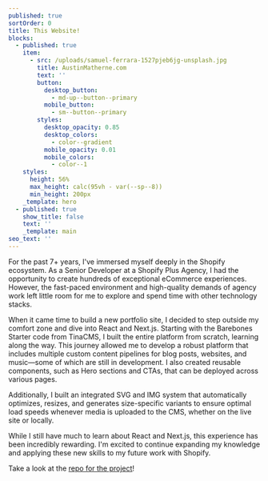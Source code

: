 ```yaml
---
published: true
sortOrder: 0
title: This Website!
blocks:
  - published: true
    item:
      - src: /uploads/samuel-ferrara-1527pjeb6jg-unsplash.jpg
        title: AustinMatherne.com
        text: ''
        button:
          desktop_button:
            - md-up--button--primary
          mobile_button:
            - sm--button--primary
        styles:
          desktop_opacity: 0.85
          desktop_colors:
            - color--gradient
          mobile_opacity: 0.01
          mobile_colors:
            - color--1
    styles:
      height: 56%
      max_height: calc(95vh - var(--sp--8))
      min_height: 200px
    _template: hero
  - published: true
    show_title: false
    text: ''
    _template: main
seo_text: ''
---
```


For the past 7+ years, I've immersed myself deeply in the Shopify ecosystem. As a Senior Developer at a Shopify Plus Agency, I had the opportunity to create hundreds of exceptional eCommerce experiences. However, the fast-paced environment and high-quality demands of agency work left little room for me to explore and spend time with other technology stacks.

When it came time to build a new portfolio site, I decided to step outside my comfort zone and dive into React and Next.js. Starting with the Barebones Starter code from TinaCMS, I built the entire platform from scratch, learning along the way. This journey allowed me to develop a robust platform that includes multiple custom content pipelines for blog posts, websites, and music—some of which are still in development. I also created reusable components, such as Hero sections and CTAs, that can be deployed across various pages.

Additionally, I built an integrated SVG and IMG system that automatically optimizes, resizes, and generates size-specific variants to ensure optimal load speeds whenever media is uploaded to the CMS, whether on the live site or locally.

While I still have much to learn about React and Next.js, this experience has been incredibly rewarding. I'm excited to continue expanding my knowledge and applying these new skills to my future work with Shopify.

Take a look at the [repo for the project](https://github.com/amatherne/barebones-starter)!
